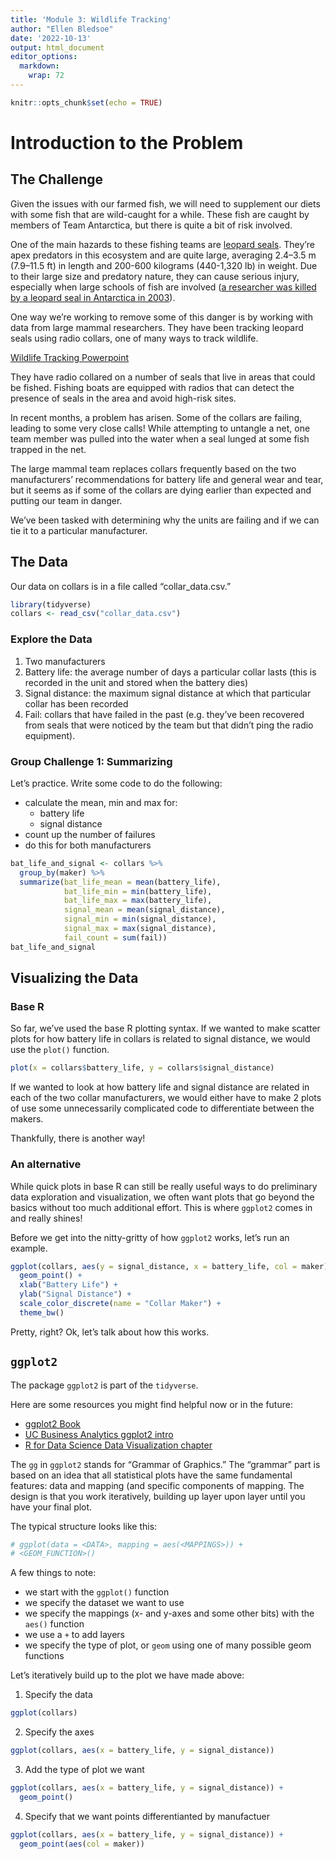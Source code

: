 ```yaml
---
title: 'Module 3: Wildlife Tracking'
author: "Ellen Bledsoe"
date: '2022-10-13'
output: html_document
editor_options: 
  markdown: 
    wrap: 72
---
```


```r
knitr::opts_chunk$set(echo = TRUE)
```

# Introduction to the Problem

## The Challenge

Given the issues with our farmed fish, we will need to supplement our
diets with some fish that are wild-caught for a while. These fish are
caught by members of Team Antarctica, but there is quite a bit of risk
involved.

One of the main hazards to these fishing teams are [leopard
seals](https://en.wikipedia.org/wiki/Leopard_seal). They're apex
predators in this ecosystem and are quite large, averaging 2.4--3.5 m
(7.9--11.5 ft) in length and 200-600 kilograms (440-1,320 lb) in weight.
Due to their large size and predatory nature, they can cause serious
injury, especially when large schools of fish are involved ([a
researcher was killed by a leopard seal in Antarctica in
2003](https://www.theguardian.com/uk/2003/jul/24/science.highereducation)).

One way we're working to remove some of this danger is by working with
data from large mammal researchers. They have been tracking leopard
seals using radio collars, one of many ways to track wildlife.

[Wildlife Tracking
Powerpoint](https://docs.google.com/presentation/d/13ltfOa_roO-4DmKv1-hIOxtvKqt1i7uJKMKUf2HWG2c/edit#slide=id.g16730a957e3_0_20)

They have radio collared on a number of seals that live in areas that
could be fished. Fishing boats are equipped with radios that can detect
the presence of seals in the area and avoid high-risk sites.

In recent months, a problem has arisen. Some of the collars are failing,
leading to some very close calls! While attempting to untangle a net,
one team member was pulled into the water when a seal lunged at some
fish trapped in the net.

The large mammal team replaces collars frequently based on the two
manufacturers' recommendations for battery life and general wear and
tear, but it seems as if some of the collars are dying earlier than
expected and putting our team in danger.

We've been tasked with determining why the units are failing and if we
can tie it to a particular manufacturer.

## The Data

Our data on collars is in a file called "collar_data.csv."

```r
library(tidyverse)
collars <- read_csv("collar_data.csv")
```

### Explore the Data

1.  Two manufacturers
2.  Battery life: the average number of days a particular collar lasts
    (this is recorded in the unit and stored when the battery dies)
3.  Signal distance: the maximum signal distance at which that
    particular collar has been recorded
4.  Fail: collars that have failed in the past (e.g. they've been
    recovered from seals that were noticed by the team but that didn't
    ping the radio equipment).

### Group Challenge 1: Summarizing

Let's practice. Write some code to do the following:

-   calculate the mean, min and max for:
    -   battery life
    -   signal distance
-   count up the number of failures
-   do this for both manufacturers

```r
bat_life_and_signal <- collars %>%
  group_by(maker) %>%
  summarize(bat_life_mean = mean(battery_life),
            bat_life_min = min(battery_life),
            bat_life_max = max(battery_life),
            signal_mean = mean(signal_distance),
            signal_min = min(signal_distance),
            signal_max = max(signal_distance),
            fail_count = sum(fail)) 
bat_life_and_signal
```

## Visualizing the Data

### Base R

So far, we've used the base R plotting syntax. If we wanted to make
scatter plots for how battery life in collars is related to signal
distance, we would use the `plot()` function.

```r
plot(x = collars$battery_life, y = collars$signal_distance)
```

If we wanted to look at how battery life and signal distance are related
in each of the two collar manufacturers, we would either have to make 2
plots of use some unnecessarily complicated code to differentiate
between the makers.

Thankfully, there is another way!

### An alternative

While quick plots in base R can still be really useful ways to do
preliminary data exploration and visualization, we often want plots that
go beyond the basics without too much additional effort. This is where
`ggplot2` comes in and really shines!

Before we get into the nitty-gritty of how `ggplot2` works, let's run an
example.

```r
ggplot(collars, aes(y = signal_distance, x = battery_life, col = maker)) +
  geom_point() +
  xlab("Battery Life") +
  ylab("Signal Distance") +
  scale_color_discrete(name = "Collar Maker") +
  theme_bw()
```

Pretty, right? Ok, let's talk about how this works.

## `ggplot2`

The package `ggplot2` is part of the `tidyverse`.

Here are some resources you might find helpful now or in the future:

  * [ggplot2 Book](https://ggplot2-book.org/getting-started.html)
  * [UC Business Analytics ggplot2 intro](https://uc-r.github.io/ggplot_intro)
  * [R for Data Science Data Visualization chapter](https://r4ds.had.co.nz/data-visualisation.html)
  
The `gg` in `ggplot2` stands for "Grammar of Graphics." The "grammar" part is based on an idea that all statistical plots have the same fundamental features: data and mapping (and specific components of mapping. The design is that you work iteratively, building up layer upon layer until you have your final plot.

The typical structure looks like this:
```r
# ggplot(data = <DATA>, mapping = aes(<MAPPINGS>)) +  
# <GEOM_FUNCTION>()
```

A few things to note:

  * we start with the `ggplot()` function
  * we specify the dataset we want to use
  * we specify the mappings (x- and y-axes and some other bits) with the `aes()` function
  * we use a `+` to add layers
  * we specify the type of plot, or `geom` using one of many possible geom functions
  
Let's iteratively build up to the plot we have made above:

1) Specify the data
```r
ggplot(collars)
```

2) Specify the axes
```r
ggplot(collars, aes(x = battery_life, y = signal_distance))
```

3) Add the type of plot we want
```r
ggplot(collars, aes(x = battery_life, y = signal_distance)) +
  geom_point()
```

4) Specify that we want points differentianted by manufactuer
```r
ggplot(collars, aes(x = battery_life, y = signal_distance)) +
  geom_point(aes(col = maker))
```